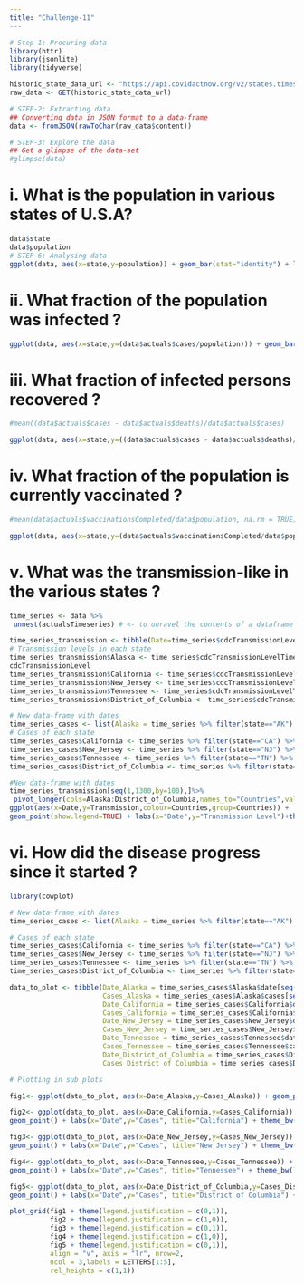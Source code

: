 ```yaml
---
title: "Challenge-11"
---
```


```r
# Step-1: Procuring data
library(httr)
library(jsonlite)
library(tidyverse)

historic_state_data_url <- "https://api.covidactnow.org/v2/states.timeseries.json?apiKey=88fc80ecc12a4d89bad14ae44d8d0257"
raw_data <- GET(historic_state_data_url)

# STEP-2: Extracting data
## Converting data in JSON format to a data-frame
data <- fromJSON(rawToChar(raw_data$content))

# STEP-3: Explore the data
## Get a glimpse of the data-set
#glimpse(data)

```


# i. What is the population in various states of U.S.A?

```r
data$state
data$population
# STEP-6: Analysing data
ggplot(data, aes(x=state,y=population)) + geom_bar(stat="identity") + labs(x="States",y="Population") + theme_bw() + theme(axis.text.x = element_text(angle = 90, hjust = 1))
```

# ii. What fraction of the population was infected ?

```r
ggplot(data, aes(x=state,y=(data$actuals$cases/population))) + geom_bar(stat="identity") + labs(x="States",y="Infected (%)")+theme_bw() + theme(axis.text.x = element_text(angle = 90, hjust = 1))
```

# iii. What fraction of infected persons recovered ?

```r
#mean((data$actuals$cases - data$actuals$deaths)/data$actuals$cases)

ggplot(data, aes(x=state,y=((data$actuals$cases - data$actuals$deaths)/data$actuals$cases))) + geom_bar(stat="identity") + labs(x="States",y="Infected (%)")+theme_bw() + theme(axis.text.x = element_text(angle = 90, hjust = 1))
```
# iv. What fraction of the population is currently vaccinated ?
```r
#mean(data$actuals$vaccinationsCompleted/data$population, na.rm = TRUE)

ggplot(data, aes(x=state,y=(data$actuals$vaccinationsCompleted/data$population))) + geom_bar(stat="identity") + labs(x="States",y="Infected (%)")+theme_bw() + theme(axis.text.x = element_text(angle = 90, hjust = 1))
```
# v. What was the transmission-like in the various states ?

```r

time_series <- data %>%
 unnest(actualsTimeseries) # <- to unravel the contents of a dataframe within a dataframe, use unnest

time_series_transmission <- tibble(Date=time_series$cdcTransmissionLevelTimeseries[[which(data$state=="CA")]]$date)
# Transmission levels in each state
time_series_transmission$Alaska <- time_series$cdcTransmissionLevelTimeseries[[which(data$state=="AK")]]$
cdcTransmissionLevel
time_series_transmission$California <- time_series$cdcTransmissionLevelTimeseries[[which(data$state=="CA")]]$cdcTransmissionLevel
time_series_transmission$New_Jersey <- time_series$cdcTransmissionLevelTimeseries[[which(data$state=="NJ")]]$cdcTransmissionLevel
time_series_transmission$Tennessee <- time_series$cdcTransmissionLevelTimeseries[[which(data$state=="TN")]]$cdcTransmissionLevel
time_series_transmission$District_of_Columbia <- time_series$cdcTransmissionLevelTimeseries[[which(data$state=="DC")]]$cdcTransmissionLevel

# New data-frame with dates
time_series_cases <- list(Alaska = time_series %>% filter(state=="AK") %>% select(date,cases))
# Cases of each state
time_series_cases$California <- time_series %>% filter(state=="CA") %>% select(date,cases)
time_series_cases$New_Jersey <- time_series %>% filter(state=="NJ") %>% select(date,cases)
time_series_cases$Tennessee <- time_series %>% filter(state=="TN") %>% select(date,cases)
time_series_cases$District_of_Columbia <- time_series %>% filter(state=="DC") %>% select(date,cases)

#New data-frame with dates
time_series_transmission[seq(1,1300,by=100),]%>%
 pivot_longer(cols=Alaska:District_of_Columbia,names_to="Countries",values_to="Transmission") %>%
ggplot(aes(x=Date,y=Transmission,colour=Countries,group=Countries)) +
geom_point(show.legend=TRUE) + labs(x="Date",y="Transmission Level")+theme_bw()+ theme(axis.text.x = element_text(angle = 90, hjust = 1))
```


# vi. How did the disease progress since it started ?

```r

library(cowplot)

# New data-frame with dates
time_series_cases <- list(Alaska = time_series %>% filter(state=="AK") %>% select(date,cases))

# Cases of each state
time_series_cases$California <- time_series %>% filter(state=="CA") %>% select(date,cases)
time_series_cases$New_Jersey <- time_series %>% filter(state=="NJ") %>% select(date,cases)
time_series_cases$Tennessee <- time_series %>% filter(state=="TN") %>% select(date,cases)
time_series_cases$District_of_Columbia <- time_series %>% filter(state=="DC") %>% select(date,cases)

data_to_plot <- tibble(Date_Alaska = time_series_cases$Alaska$date[seq(1,1300,by=100)],
                       Cases_Alaska = time_series_cases$Alaska$cases[seq(1,1300,by=100)],
                       Date_California = time_series_cases$California$date[seq(1,1300,by=100)],
                       Cases_California = time_series_cases$California$cases[seq(1,1300,by=100)],
                       Date_New_Jersey = time_series_cases$New_Jersey$date[seq(1,1300,by=100)],
                       Cases_New_Jersey = time_series_cases$New_Jersey$cases[seq(1,1300,by=100)],
                       Date_Tennessee = time_series_cases$Tennessee$date[seq(1,1300,by=100)],
                       Cases_Tennessee = time_series_cases$Tennessee$cases[seq(1,1300,by=100)],
                       Date_District_of_Columbia = time_series_cases$District_of_Columbia$date[seq(1,1300,by=100)],
                       Cases_District_of_Columbia = time_series_cases$District_of_Columbia$cases[seq(1,1300,by=100)])

# Plotting in sub plots 

fig1<- ggplot(data_to_plot, aes(x=Date_Alaska,y=Cases_Alaska)) + geom_point() + labs(x="Date",y="Cases", title="Alaska") + theme_bw() + scale_x_discrete(guide = guide_axis(angle = 90))

fig2<- ggplot(data_to_plot, aes(x=Date_California,y=Cases_California)) +
geom_point() + labs(x="Date",y="Cases", title="California") + theme_bw() + scale_x_discrete(guide = guide_axis(angle = 90))

fig3<- ggplot(data_to_plot, aes(x=Date_New_Jersey,y=Cases_New_Jersey)) +
geom_point() + labs(x="Date",y="Cases", title="New Jersey") + theme_bw() + scale_x_discrete(guide = guide_axis(angle = 90))

fig4<- ggplot(data_to_plot, aes(x=Date_Tennessee,y=Cases_Tennessee)) +
geom_point() + labs(x="Date",y="Cases", title="Tennessee") + theme_bw() + scale_x_discrete(guide = guide_axis(angle = 90))

fig5<- ggplot(data_to_plot, aes(x=Date_District_of_Columbia,y=Cases_District_of_Columbia)) +
geom_point() + labs(x="Date",y="Cases", title="District of Columbia") + theme_bw() + scale_x_discrete(guide = guide_axis(angle = 90))

plot_grid(fig1 + theme(legend.justification = c(0,1)),
          fig2 + theme(legend.justification = c(1,0)),
          fig3 + theme(legend.justification = c(0,1)),
          fig4 + theme(legend.justification = c(1,0)),
          fig5 + theme(legend.justification = c(0,1)),
          align = "v", axis = "lr", nrow=2,
          ncol = 3,labels = LETTERS[1:5],
          rel_heights = c(1,1))
```


